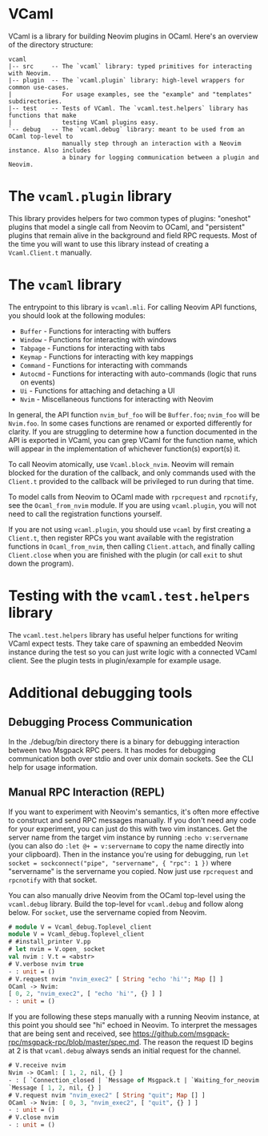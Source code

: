 VCaml
=====

VCaml is a library for building Neovim plugins in OCaml. Here's an overview of the
directory structure:

```
vcaml
|-- src     -- The `vcaml` library: typed primitives for interacting with Neovim.
|-- plugin  -- The `vcaml.plugin` library: high-level wrappers for common use-cases.
|              For usage examples, see the "example" and "templates" subdirectories.
|-- test    -- Tests of VCaml. The `vcaml.test.helpers` library has functions that make
|              testing VCaml plugins easy.
`-- debug   -- The `vcaml.debug` library: meant to be used from an OCaml top-level to
               manually step through an interaction with a Neovim instance. Also includes
               a binary for logging communication between a plugin and Neovim.
```

# The `vcaml.plugin` library

This library provides helpers for two common types of plugins: "oneshot" plugins that
model a single call from Neovim to OCaml, and "persistent" plugins that remain alive in
the background and field RPC requests. Most of the time you will want to use this library
instead of creating a `Vcaml.Client.t` manually.

# The `vcaml` library

The entrypoint to this library is `vcaml.mli`. For calling Neovim API functions, you
should look at the following modules:

- `Buffer`  - Functions for interacting with buffers
- `Window`  - Functions for interacting with windows
- `Tabpage` - Functions for interacting with tabs
- `Keymap`  - Functions for interacting with key mappings
- `Command` - Functions for interacting with commands
- `Autocmd` - Functions for interacting with auto-commands (logic that runs on events)
- `Ui`      - Functions for attaching and detaching a UI
- `Nvim`    - Miscellaneous functions for interacting with Neovim

In general, the API function `nvim_buf_foo` will be `Buffer.foo`; `nvim_foo` will be
`Nvim.foo`. In some cases functions are renamed or exported differently for clarity. If
you are struggling to determine how a function documented in the API is exported in VCaml,
you can grep VCaml for the function name, which will appear in the implementation of
whichever function(s) export(s) it.

To call Neovim atomically, use `Vcaml.block_nvim`. Neovim will remain blocked for the
duration of the callback, and only commands used with the `Client.t` provided to the
callback will be privileged to run during that time.

To model calls from Neovim to OCaml made with `rpcrequest` and `rpcnotify`, see the
`Ocaml_from_nvim` module. If you are using `vcaml.plugin`, you will not need to call the
registration functions yourself.

If you are not using `vcaml.plugin`, you should use `vcaml` by first creating a
`Client.t`, then register RPCs you want available with the registration functions in
`Ocaml_from_nvim`, then calling `Client.attach`, and finally calling `Client.close` when
you are finished with the plugin (or call `exit` to shut down the program).

# Testing with the `vcaml.test.helpers` library

The `vcaml.test.helpers` library has useful helper functions for writing VCaml expect
tests. They take care of spawning an embedded Neovim instance during the test so you can
just write logic with a connected VCaml client. See the plugin tests in plugin/example for
example usage.

# Additional debugging tools

## Debugging Process Communication

In the ./debug/bin directory there is a binary for debugging interaction between two
Msgpack RPC peers. It has modes for debugging communication both over stdio and over unix
domain sockets. See the CLI help for usage information.

## Manual RPC Interaction (REPL)

If you want to experiment with Neovim's semantics, it's often more effective to construct
and send RPC messages manually. If you don't need any code for your experiment, you can
just do this with two vim instances. Get the server name from the target vim instance by
running `:echo v:servername` (you can also do `:let @+ = v:servername` to copy the name
directly into your clipboard). Then in the instance you're using for debugging, run
`let socket = sockconnect("pipe", "servername", { "rpc": 1 })` where "servername" is the
servername you copied. Now just use `rpcrequest` and `rpcnotify` with that socket.

You can also manually drive Neovim from the OCaml top-level using the `vcaml.debug`
library. Build the top-level for `vcaml.debug` and follow along below. For `socket`, use
the servername copied from Neovim.

<!-- Set up the example
```ocaml
let example = Vcaml_readme.setup ()
let socket = Vcaml_readme.socket example;;
```
-->

```ocaml
# module V = Vcaml_debug.Toplevel_client
module V = Vcaml_debug.Toplevel_client
# #install_printer V.pp
# let nvim = V.open_ socket
val nvim : V.t = <abstr>
# V.verbose nvim true
- : unit = ()
# V.request nvim "nvim_exec2" [ String "echo 'hi'"; Map [] ]
OCaml -> Nvim:
[ 0, 2, "nvim_exec2", [ "echo 'hi'", {} ] ]
- : unit = ()
```
If you are following these steps manually with a running Neovim instance, at this point
you should see "hi" echoed in Neovim. To interpret the messages that are being sent and
received, see https://github.com/msgpack-rpc/msgpack-rpc/blob/master/spec.md. The reason
the request ID begins at 2 is that `vcaml.debug` always sends an initial request for the
channel.
```ocaml
# V.receive nvim
Nvim -> OCaml: [ 1, 2, nil, {} ]
- : [ `Connection_closed | `Message of Msgpack.t | `Waiting_for_neovim ] =
`Message [ 1, 2, nil, {} ]
# V.request nvim "nvim_exec2" [ String "quit"; Map [] ]
OCaml -> Nvim: [ 0, 3, "nvim_exec2", [ "quit", {} ] ]
- : unit = ()
# V.close nvim
- : unit = ()
```

<!-- Tear down the example
```ocaml
Vcaml_readme.teardown example;;
```
-->
